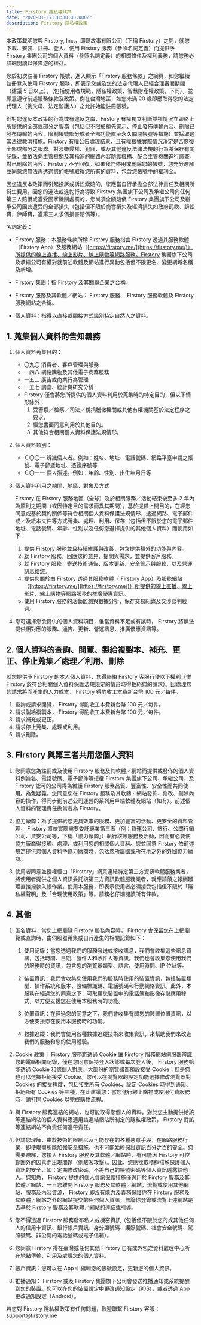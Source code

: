 ```yaml
---
title: Firstory 隱私權政策
date: "2020-01-17T18:00:00.000Z"
description: Firstory 隱私權政策
---
```


本政策載明您與 Firstory, Inc.，即聽故事有限公司（下稱 Firstory）之間，就您下載、安裝、註冊、登入、使用 Firstory 服務（參照名詞定義）而提供予 Firstory 集團公司的個人資料（參照名詞定義）的相關條件及權利義務，請您務必詳細閱讀以保障您的權益。

您於初次註冊 Firstory 帳號，進入顯示「Firstory 服務條款」之網頁，如您繼續註冊登入使用 Firstory 服務，即表示您或及您的法定代理人已經合理審閱期間（建議 5 日以上），（包括使用者規範、隱私權政策、智慧財產權政策，下同），並願意遵守前述服務條款及政策。例在台灣地區，如您未滿 20 歲即應取得您的法定代理人（例父母、法定監護人）之允許始能註冊帳號。

針對您違反本政策的行為或有違反之虞，Firstory 有權獨立判斷並視情況立即終止所提供的全部或部分之服務（包括但不限於預先警示、停止發佈傳輸內容、刪除已發布傳輸的內容、限制帳號部分或者全部功能直至永久關閉帳號等措施）並採取適當法律救濟措施。Firstory 有權公告處理結果，且有權根據實際情況決定是否恢復全部或部分之服務。對涉嫌侵權、犯罪、或及其他違反法律法規的行為將保存有關記錄，並依法向主管機關及其指派的網路內容防護機構、配合主管機關進行調查。對已刪除的內容，Firstory 不予回復。如果我們停用或刪除您的帳號，您充分瞭解並同意您無法再透過您的帳號取得您所有的資料，包含您帳號中的權利金。

因您違反本政策而引起投訴或訴訟索賠的，您應當自行承擔全部法律責任及相關所衍生費用。因您的違法或違約行為導致 Firstory 集團旗下公司及承繼公司向任何第三人賠償或遭受國家機關處罰的，您尚須全額賠償 Firstory 集團旗下公司及繼承公司因此遭受的全部損失（包括但不限於商譽損失及經濟損失如政府罰款、訴訟費，律師費，遭第三人求償損害賠償等）。

名詞定義：

- Firstory 服務：本服務條款所稱 Firstory 服務指由 Firstory 透過其服務軟體（Firstory App）及服務網站（[https://firstory.me/](https://firstory.me/)）所提供的線上直播、線上影片、線上購物等網路服務。Firstory 集團旗下公司及承繼公司有權對就前述軟體及網站進行異動包括但不限更名、變更網域名稱及新增。

- Firstory 集團：指 Firstory 及其關聯企業之合稱。

- Firstory 服務及其軟體／網站： Firstory 服務、 Firstory 服務軟體及 Firstory 服務網站之合稱。

- 個人資料：指得以直接或間接方式識別特定自然人之資料。

## 1. 蒐集個人資料的告知義務

1. 個人資料蒐集目的：

    - 〇九〇 消費者、客戶管理與服務
    - 一四八 網路購物及其他電子商務服務
    - 一五二 廣告或商業行為管理
    - 一五七 調查、統計與研究分析
    - Firstory 僅會將您所提供的個人資料利用於蒐集時的特定目的，但以下情形除外：
        1. 受警察／檢察／司法／稅捐稽徵機關或其他有權機關基於法定程序之要求。
        2. 經您書面同意利用於其他目的。
        3. 其他符合相關個人資料保護法規情形。
2. 個人資料類別：

    - Ｃ〇〇一 辨識個人者。例如：姓名、地址、電話號碼、網路平臺申請之帳號、電子郵遞地址、憑證序號等
    - Ｃ〇一一 個人描述。例如：年齡、性別、出生年月日等

3. 個人資料利用之期間、地區、對象及方式

    Firstory 在 Firstory 服務地區（全球）及於相關服務／活動結束後至多 2 年內為原則之期間（或因特定目的需求而異其期間），基於提供上開目的，在經您同意或基於契約關係等符合相關個人資料保護法規情形，透過網路、電子郵件或／及紙本文件等方式蒐集、處理、利用、保存（包括但不限於您的電子郵件地址、電話號碼、年齡、性別以及任何您選擇提供的其他個人資料）而使用如下：

    1. 提供 Firstory 服務並且持續維護與改善，包含提供額外的功能與內容。
    2. 就 Firstory 服務，回應您的意見、提問與需求，並提供客戶服務。
    3. 就 Firstory 服務，寄送技術通告、版本更新、安全警示與服務，以及營運訊息給您。
    4. 提供您關於由 Firstory 透過其服務軟體（ Firstory App）及服務網站（[https://firstory.me/](https://firstory.me/)）所提供的線上直播、線上影片、線上購物等網路服務的推廣優惠資訊。
    5. 使用 Firstory 服務的活動監測與數據分析、保存交易紀錄及交涉談判經過。

4. 您可選擇您欲提供的個人資料項目，惟當資料不足或有誤時， Firstory 將無法提供相對應的服務、通告、更新、營運訊息、推廣優惠資訊等。

## 2. 個人資料的查詢、閱覽、製給複製本、補充、更正、停止蒐集／處理／利用、刪除

就您提供予 Firstory 的本人個人資料，您得聯絡 Firstory 客服行使以下權利（惟 Firstory 於符合相關個人資料保護法規規定的情形時得拒絕您的請求）。因處理您的請求將而產生的人力成本， Firstory 得酌收工本費新台幣 100 元／每件。

1. 查詢或請求閱覽， Firstory 得酌收工本費新台幣 100 元／每件。
2. 請求製給複製本， Firstory 得酌收工本費新台幣 100 元／每件。
3. 請求補充或更正。
4. 請求停止蒐集、處理或利用。
5. 請求刪除。

## 3. Firstory 與第三者共用您個人資料

1. 您同意您為註冊或及使用 Firstory 服務及其軟體／網站而提供或發佈的個人資料例姓名、電話號碼、電子郵件等授權 Firstory 集團旗下公司、承繼公司、及 Firstory 認可的公司得為維護 Firstory 服務品質、豐富性、安全性而共同使用。為免疑義，您同意您在 Firstory 服務及其軟體／網站發佈、修改、刪除內容的操作，得同步到前述公司運營的系列用戶端軟體及網站（如有）。前述個人資料的管理責任擔當者為 Firstory。

2. 協力廠商：為了提供給您更具效率的服務、更加豐富的活動、更安全的資料管理， Firstory 將依實際需要委託專業第三者（例：貨運公司、銀行、公關行銷公司、資安公司等，下稱「協力廠商」）執行該等服務及活動，因而有必要使協力廠商得接觸、處理、或利用您的相關個人資料。您並同意 Firstory 依前述規定提供您個人資料予協力廠商時，包括您所屬國或所在地之外的外國協力廠商。

3. 使用者同意並授權經由「Firstory」網頁連結特定第三方資訊軟體服務業者，將使用者提供之個人資訊委託該第三方資訊軟體服務業者，就應請領之報酬辦理直接撥款入帳作業。使用本服務，即表示使用者必須接受包括但不限於「隱私權聲明」及「合理使用政策」等。請務必仔細閱讀所有條款。

## 4. 其他

1. 匿名資料：當您上網瀏覽 Firstory 服務內容時， Firstory 會保留您在上網瀏覽或查詢時，由伺服器蒐集或自行產生的相關記錄如下：

    1. 使用紀錄：當您透過我們的服務發送或接收訊息，我們會收集這些訊息資訊，包括時間、日期、發件人和收件人等資訊。我們也會收集您使用我們的服務時的資訊，包含您的瀏覽器類型、語言、使用時間、IP 位址等。

    2. 裝置資訊：我們會收集您使用我們的服務時使用的裝置資訊，包括裝置類型、操作系統和版本、設備標識碼、電話號碼和行動網絡資訊。此外，本服務在經過您的同意之下，可取用您裝置中的電話簿和影像存儲應用程式，以方便支援您在使用本服務時的功能。

    3. 位置資訊：在經過您的同意之下，我們會收集有關您的裝置位置資訊，以方便支援您在使用本服務時的功能。

    4. 數據追蹤：我們會使用各種數據追蹤技術來收集資訊，來幫助我們來改進我們的服務和您的使用體驗。

2. Cookie 政策： Firstory 服務將透過 Cookie 讓 Firstory 服務網站伺服器辨識您的電腦相關記錄，僅在您同意保持登入狀態或每次登入後， Firstory 服務始能透過 Cookie 和您個人對應。大部份的瀏覽器都預設接受 Cookie；但是您也可以選擇拒絕接受 Cookie。您可以在瀏覽器的設定功能選擇修改瀏覽器對 Cookies 的接受程度，包括接受所有 Cookies、設定 Cookies 時得到通知、拒絕所有 Cookies 等三種。在此建議您：當您進行線上購物或使用付費服務時，請打開 Cookies 以完成購物流程。

3. 與 Firstory 服務連結的網站，也可能取得您個人的資料。對於您主動提供給該等連結網站的個人資料應適用該連結網站所制定的隱私權政策， Firstory 對該等連結網站不負責任何連帶責任。

4. 但請您理解，由於技術的限制以及可能存在的各種惡意手段，在網路服務行業，即便竭盡所能加強安全措施，也不可能始終保證資訊百分之百的安全。您需要瞭解，您接入 Firstory 服務及其軟體／網站時，有可能因 Firstory 可控範圍外的因素而出現問題（例駭客攻擊）。因此，您應採取積極措施保護個人資訊的安全，如：定期修改密碼，不將自己的帳號密碼等個人資訊透露給他人。您知悉， Firstory 提供的個人資訊保護措施僅適用於 Firstory 服務及其軟體／網站，一旦您離開 Firstory 服務及其軟體／網站，流覽或使用其他網站、服務及內容資源， Firstory 即沒有能力及義務保護你在 Firstory 服務及其軟體／網站之外的網站提交的任何個人資訊，無論你登錄或流覽上述網站是否基於 Firstory 服務及其軟體／網站的連結或引導。

5. 您不得透過 Firstory 服務發布私人或機密資訊（包括但不限於您的或其他任何人的信用卡資訊、銀行帳戶資訊、身分證號碼、護照號碼、社會安全號碼、駕照號碼、非公開的電話號碼或電子信箱）。

6. 您同意 Firstory 得在臺灣或任何其他 Firstory 自有或外包之資料處理中心所在地點傳輸、利用及處理您的個人資料。

7. 帳戶資訊：您可以在 App 中編輯您的帳號設定，更新您的個人資訊。

8. 推播通知： Firstory 或及 Firstory 集團旗下公司會發送推播通知或系統提醒到您的裝置。您可以在您的裝置設定中更改通知設定（iOS），或者透過 App 更改通知設定（Android）。

若您對 Firstory 隱私權政策有任何問題，歡迎聯繫 Firstory 客服：[support@firstory.me](mailto:support@firstory.me)
